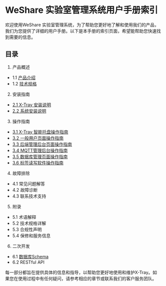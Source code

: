 # WeShare 实验室管理系统用户手册索引

欢迎使用WeShare 实验室管理系统，为了帮助您更好地了解和使用我们的产品，我们为您提供了详细的用户手册。以下是本手册的索引页面，希望能帮助您快速找到需要的信息。
## 目录

1. 产品概述
- 1.1 [产品介绍](./introduction#产品介绍)
- 1.2 [技术规格](./introduction#技术规格)

2. 安装指南

- [2.1 X-Tray 安装说明](./install/X-Tray-install.mdx)
- [2.2 系统安装说明](./install/System-install.mdx)

3. 操作指南

- [3.1 X-Tray 智能托盘操作指南](./operation/X-Tray-operation)
- [3.2 一般用户页面操作指南](./operation/user-operation)
- [3.3 后端管理后台页面操作指南](./operation/admin-operation)
- [3.4 MQTT管理后台操作指南](./operation/MQTT-operation)
- [3.5 数据库管理页面操作指南](./operation/database-operation)
- [3.6 标签读写软件操作指南](./operation/UHF-Reader-operation)

4. 故障排除

- 4.1 常见问题解答
- 4.2 故障诊断
- 4.3 联系技术支持

5. 附录

- 5.1 术语解释
- 5.2 技术规格详解
- 5.3 合规性声明
- 5.4 保修和服务信息

6. 二次开发

- 6.1 [数据库Schema](./developer/schema)
- 6.2 RESTful API

每一部分都旨在提供具体的信息和指导，以帮助您更好地使用和维护X-Tray。如果您在使用过程中有任何疑问，请参考相应的章节或联系我们的客户服务团队。
